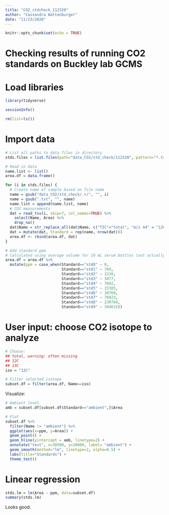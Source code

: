 ```yaml
---
title: "CO2_stdcheck_112320"
author: "Cassandra Wattenburger"
date: "11/23/2020"
---
```


```r
knitr::opts_chunk$set(echo = TRUE)
```

# Checking results of running CO2 standards on Buckley lab GCMS

# Load libraries

```r
library(tidyverse)

sessionInfo()

rm(list=ls())
```

# Import data

```r
# List all paths to data files in directory
stds.files = list.files(path="data_CO2/std_check/112320", pattern="*.txt", full.names=TRUE, recursive=FALSE)

# Read in data
name.list <- list()
area.df = data.frame()

for (i in stds.files) {
  # Create name of sample based on file name
  name = gsub("data_CO2/std_check/.+/", "", i)
  name = gsub(".txt", "", name)
  name.list = append(name.list, name)
  # CO2 measurements
  dat = read_tsv(i, skip=7, col_names=TRUE) %>%
    select(Name, Area) %>%
    drop_na()
  dat$Name = str_replace_all(dat$Name, c("TIC"="total", "m/z 44" = "12C", "m/z 45" = "13C"))
  dat = mutate(dat, Standard = rep(name, nrow(dat)))
  area.df <- rbind(area.df, dat)
}

# Add standard ppm
# Calculated using average volume for 10 mL serum bottles (not actually 10 mL as advertised)
area.df = area.df %>%
  mutate(ppm = case_when(Standard=="std0" ~ 0,
                         Standard=="std1" ~ 769,
                         Standard=="std2" ~ 1538,
                         Standard=="std3" ~ 3077,
                         Standard=="std4" ~ 7692,
                         Standard=="std5" ~ 15385,
                         Standard=="std6" ~ 30769,
                         Standard=="std7" ~ 76923,
                         Standard=="std8" ~ 230769,
                         Standard=="std9" ~ 384615))
```

# User input: choose CO2 isotope to analyze

```r
# Choose:
## total, warning: often missing
## 12C
## 13C
iso = "12C"

# Filter selected isotope
subset.df = filter(area.df, Name==iso)
```

Visualize:

```r
# Ambient level
amb = subset.df[subset.df$Standard=="ambient",]$Area

# Plot
subset.df %>%
  filter(Name != "ambient") %>%
  ggplot(aes(x=ppm, y=Area)) +
  geom_point() +
  geom_hline(yintercept = amb, linetype=2) +
  annotate("text", x=30500, y=30000, label= "ambient") +
  geom_smooth(method="lm", linetype=2, alpha=0.5) +
  labs(title="Standards") +
  theme_test()
```

# Linear regression

```r
stds.lm = lm(Area ~ ppm, data=subset.df)
summary(stds.lm)
```

Looks good.

